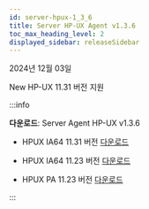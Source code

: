 ```yaml
---
id: server-hpux-1_3_6
title: Server HP-UX Agent v1.3.6
toc_max_heading_level: 2
displayed_sidebar: releaseSidebar
---
```


2024년 12월 03일

<Status priority='1'>New</Status> HP-UX 11.31 버전 지원


:::info 

**다운로드**: Server Agent HP-UX v1.3.6

- HPUX IA64 11.31 버전 [다운로드](https://repo.whatap.io.s3-ap-northeast-2.amazonaws.com/hpux/ia64/11.31/whatap-infra_1.3.6_hpux-11.31_ia64.tar.gz)

- HPUX IA64 11.23 버전 [다운로드](https://repo.whatap.io.s3-ap-northeast-2.amazonaws.com/hpux/ia64/11.23/whatap-infra_1.3.6_hpux-11.23_ia64.tar.gz)

- HPUX PA 11.23 버전 [다운로드](https://repo.whatap.io.s3-ap-northeast-2.amazonaws.com/hpux/pa/11.23/whatap-infra_1.3.6_hpux-11.23_pa.tar.gz)

:::